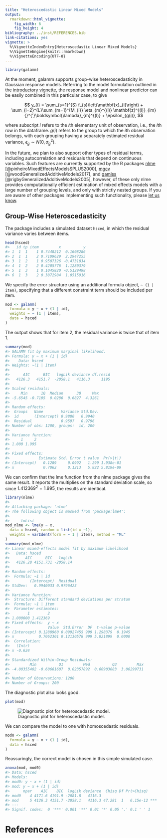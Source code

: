 ```yaml
---
title: "Heteroscedastic Linear Mixed Models"
output:
  rmarkdown::html_vignette:
    fig_width: 6
    fig_height: 4
bibliography: ../inst/REFERENCES.bib
link-citations: yes
vignette: >
  %\VignetteIndexEntry{Heteroscedastic Linear Mixed Models}
  %\VignetteEngine{knitr::rmarkdown}
  %\VignetteEncoding{UTF-8}
---
```





``` r
library(galamm)
```

At the moment, galamm supports group-wise heteroscedasticity in Gaussian response models. Referring to the model formulation outlined in the [introductory vignette](https://lcbc-uio.github.io/galamm/articles/galamm.html), the response model and nonlinear predictor can be easily combined in this particular case, to give

$$
y_{i} = \sum_{s=1}^{S} f_{s}\left(\mathbf{x}_{i}\right) + \sum_{l=2}^{L}\sum_{m=1}^{M_{l}} \eta_{m}^{(l)} \mathbf{z}^{(l)}_{im}{}^{'}\boldsymbol{\lambda}_{m}^{(l)} + \epsilon_{g(i)},
$$

where subscript $i$ refers to the $i$th elementary unit of observation, i.e., the $i$th row in the dataframe. $g(i)$ refers to the group to which the $i$th observation belongs, with each grouping having a separately estimated residual variance, $\epsilon_{g} \sim N(0, \sigma_{g}^{2})$.

In the future, we plan to also support other types of residual terms, including autocorrelation and residuals that depend on continuous variables. Such features are currently supported by the R packages [nlme](https://cran.r-project.org/package=nlme) [@pinheiroMixedEffectsModelsSPLUS2000], [mgcv](https://cran.r-project.org/package=mgcv) [@woodGeneralizedAdditiveModels2017], and [gamlss](https://cran.r-project.org/package=gamlss) [@rigbyGeneralizedAdditiveModels2005], however, of these only nlme provides computationally efficient estimation of mixed effects models with a large number of grouping levels, and only with strictly nested groups. If you are aware of other packages implementing such functionality, please [let us know](https://github.com/LCBC-UiO/galamm/issues).

## Group-Wise Heteroscedasticity

The package includes a simulated dataset `hsced`, in which the residual variance varies between items.


``` r
head(hsced)
#>   id tp item         x          y
#> 1  1  1    1 0.7448212  0.1608286
#> 2  1  1    2 0.7109629  2.2947255
#> 3  1  2    1 0.9507326 -0.4731834
#> 4  1  2    2 0.4205776  1.1280379
#> 5  1  3    1 0.1045820 -0.5129498
#> 6  1  3    2 0.3872984  1.0515916
```

We specify the error structure using an additional formula object, `~ (1 | item)`, specifying that a different constraint term should be included per item.


``` r
mod <- galamm(
  formula = y ~ x + (1 | id),
  weights = ~ (1 | item),
  data = hsced
)
```

The output shows that for item 2, the residual variance is twice that of item 1.


``` r
summary(mod)
#> GALAMM fit by maximum marginal likelihood.
#> Formula: y ~ x + (1 | id)
#>    Data: hsced
#> Weights: ~(1 | item)
#> 
#>      AIC      BIC   logLik deviance df.resid 
#>   4126.3   4151.7  -2058.1   4116.3     1195 
#> 
#> Scaled residuals: 
#>     Min      1Q  Median      3Q     Max 
#> -5.6545 -0.7105  0.0286  0.6827  4.3261 
#> 
#> Random effects:
#>  Groups   Name        Variance Std.Dev.
#>  id       (Intercept) 0.9880   0.9940  
#>  Residual             0.9597   0.9796  
#> Number of obs: 1200, groups:  id, 200
#> 
#> Variance function:
#>     1     2 
#> 1.000 1.995 
#> 
#> Fixed effects:
#>             Estimate Std. Error t value  Pr(>|t|)
#> (Intercept)   0.1289     0.0992   1.299 1.938e-01
#> x             0.7062     0.1213   5.822 5.819e-09
```

We can confirm that the lme function from the nlme package gives the same result. It reports the multiplies on the standard deviation scale, so since $1.412369^2 = 1.995$, the results are identical.


``` r
library(nlme)
#> 
#> Attaching package: 'nlme'
#> The following object is masked from 'package:lme4':
#> 
#>     lmList
mod_nlme <- lme(y ~ x,
  data = hsced, random = list(id = ~1),
  weights = varIdent(form = ~ 1 | item), method = "ML"
)
summary(mod_nlme)
#> Linear mixed-effects model fit by maximum likelihood
#>   Data: hsced 
#>       AIC      BIC   logLik
#>   4126.28 4151.731 -2058.14
#> 
#> Random effects:
#>  Formula: ~1 | id
#>         (Intercept)  Residual
#> StdDev:   0.9940033 0.9796423
#> 
#> Variance function:
#>  Structure: Different standard deviations per stratum
#>  Formula: ~1 | item 
#>  Parameter estimates:
#>        1        2 
#> 1.000000 1.412369 
#> Fixed effects:  y ~ x 
#>                 Value  Std.Error  DF  t-value p-value
#> (Intercept) 0.1288960 0.09927455 999 1.298379  0.1945
#> x           0.7062301 0.12130578 999 5.821899  0.0000
#>  Correlation: 
#>   (Intr)
#> x -0.624
#> 
#> Standardized Within-Group Residuals:
#>         Min          Q1         Med          Q3         Max 
#> -4.00355402 -0.60661607  0.02357892  0.60903083  3.06299731 
#> 
#> Number of Observations: 1200
#> Number of Groups: 200
```


The diagnostic plot also looks good.


``` r
plot(mod)
```

![Diagnostic plot for heteroscedastic model.](lmm_heteroscedastic_diagnostic-1.png)

We can compare the model to one with homoscedastic residuals.


``` r
mod0 <- galamm(
  formula = y ~ x + (1 | id),
  data = hsced
)
```


Reassuringly, the correct model is chosen in this simple simulated case.


``` r
anova(mod, mod0)
#> Data: hsced
#> Models:
#> mod0: y ~ x + (1 | id)
#> mod: y ~ x + (1 | id)
#>      npar    AIC    BIC  logLik deviance  Chisq Df Pr(>Chisq)    
#> mod0    4 4171.6 4191.9 -2081.8   4116.3                         
#> mod     5 4126.3 4151.7 -2058.1   4116.3 47.281  1   6.15e-12 ***
#> ---
#> Signif. codes:  0 '***' 0.001 '**' 0.01 '*' 0.05 '.' 0.1 ' ' 1
```



# References
